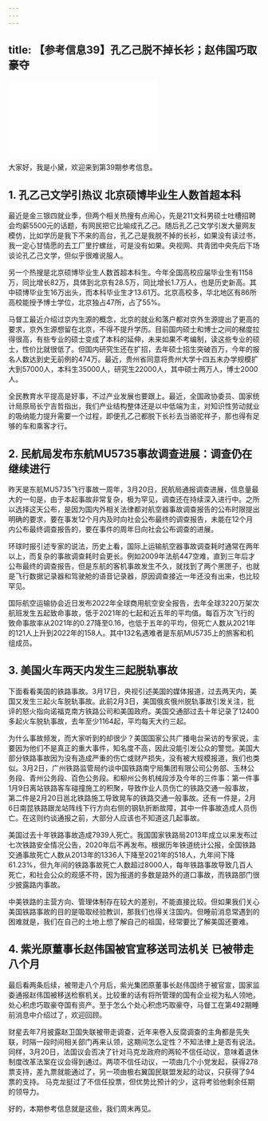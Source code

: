 ```yaml
---
---
---
```

title: 【参考信息39】孔乙己脱不掉长衫；赵伟国巧取豪夺
---




<iframe src="//player.bilibili.com/player.html?&bvid=BV1CM4y1B71e&page=1&as_wide=1&high_quality=1&danmaku=1" scrolling="no" border="0" frameborder="no" framespacing="0" allowfullscreen></iframe>




大家好，我是小黛，欢迎来到第39期参考信息。

## 1. 孔乙己文学引热议 北京硕博毕业生人数首超本科

最近是金三银四就业季，但两个相关热搜有点闹心，先是211文科男硕士吐槽招聘会均薪5500元的话题，有网民把它比喻成孔乙己。随后孔乙己文学引发大量网友模仿，比如学历是我下不来的高台，孔乙己是我脱不掉的长衫，如果没有读过书，我一定心甘情愿的去工厂里拧螺丝，可是没有如果。央视网、共青团中央先后下场谈论孔乙己文学，但似乎很难说服人。

另一个热搜是北京硕博毕业生人数首超本科生。今年全国高校应届毕业生有1158万，同比增长82万，具体到北京有28.5万，同比增长1.7万人，也是历史新高。其中硕博毕业生16万出头，而本科毕业生才13.61万。北京高校多，华北地区有86所高校能授予博士学位，北京独占47所，占了55%。

马督工最近介绍过京内生源的概念，北京的就业和落户都对京外生源提出了更高的要求，京外生源想留在北京，不得不提升学历。目前国内硕士和博士之间的梯度拉得很高，有些专业的硕士变成了本科的延伸，未来如果不考编制，读这些专业的硕士，性价比就很低了。但国内研究生还在扩招，去年硕士招生突破百万，今年的报名人数达到史无前例的474万。最近，贵州省同意将贵州大学十四五末办学规模扩大到57000人，本科生35000人，研究生22000人，其中硕士两万人，博士2000人。

全民教育水平提高是好事，不过产业发展也要跟上。最近，全国政协委员、国家统计局原局长宁吉哲指出，我们产业结构整体还是以中低端为主，对知识性劳动就业的吸纳能力提升需要一个过程，即便孔乙己都脱下长衫去当骆驼祥子，那也得有足够的车和乘客才行。

## 2. 民航局发布东航MU5735事故调查进展：调查仍在继续进行

昨天是东航MU5735飞行事故一周年，3月20日，民航局通报调查进展，信息量最大的一句是，由于本起事故非常复杂，极为罕见，调查还在持续深入进行中。之所以选择这天公布，是因为国内外相关法律都对航空器事故调查报告的公布时限提出明确的要求，要在事发12个月内及时向社会公布最终的调查报告，未能在12个月内公布最终调查报告的，要在事件的周年日向社会公布调查的进展。

环球时报引述专家的说法，历史上看，国际上运输航空器事故调查耗时通常在两年以上，而复杂的事故调查耗时会更长。例如2009年法航447空难，直到三年后才公布最终的调查报告，但是东航的客机事故发生不久，就找到了两个黑匣子，也就是飞行数据记录器和驾驶舱的语音记录器，原因调查接近一年还没有出来，也比较罕见。

国际航空运输协会近日发布2022年全球商用航空安全报告，去年全球3220万架次航班发生五起致命事故，低于2021年的七起和近五年的平均值。每百万次飞行的致命事故率从2021年的0.27降至0.16，也低于五年的平均，但死亡人数从2021年的121人上升到2022年的158人。其中132名遇难者是东航MU5735上的旅客和机组成员。

## 3. 美国火车两天内发生三起脱轨事故

下面看看美国的铁路事故。3月17日，央视引述美国的媒体报道，过去两天内，美国又发生三起火车脱轨事故。此前2月3日，美国俄亥俄州脱轨事故引发关注，批评的怒火指向诺福克南方铁路公司和美国政府。美国交通部过去十年记录了12400多起火车脱轨事故，去年至少1164起，平均每天大约三起。

为什么事故频发，而大家听到的却很少？美国国家公共广播电台采访的专家说，主要因为他们不是真正的重大事件，知名度不高，因此没能引发公众的警觉。美国大部分铁路事故因为没有造成严重的伤亡或财产损失，没有被大规模报道，我们也类似。3月2日，广州铁路监管局约谈中国铁路南宁局集团有限公司公务部、玉林公务段、青州公务段、百色公务段。和柳州公务机械段涉及今年的三件事：第一件事1月9日离站铁路客车碰撞施工的积聚，导致作业人员伤亡的铁路交通一般事故，第二件是2月20日邕北铁路施工导致晃车的铁路交通一般事故。还有一件是，2月6日南昆铁路跟龙站阵线下行方向右侧的钢轨折断故障，其中一件事故造成人员伤亡。在这则约谈通报之前，大部分人应该也不知道这几起事故。

美国过去十年铁路事故造成7939人死亡。我国国家铁路局2013年成立以来发布过七次铁路安全情况公告，2020年后不再发布。根据历年铁道统计公报，全国铁路交通事故死亡人数从2013年的1336人下降至2021年的518人，九年间下降61.23%，但九年间的铁路事故死亡人数超过8000人，每年铁路事故导致几百人死亡，和社会公众的观感不符，因为报道的多数是路外的道口事故，而铁路部门很少披露路内事故。

中美铁路的主营方向、管理体制存在较大的差别，不能直接比较。但如果我们关心美国铁路事故的目的是吸取经验教训，那我们也得关注国内。但睡前消息常遇到的困难就是，我们在自己的土地上想了解自己的祖国，经常要比了解美国还要难。

## 4. 紫光原董事长赵伟国被官宣移送司法机关 已被带走八个月

最后看两条后续，被带走八个月后，紫光集团原董事长赵伟国终于被官宣，国家监委通报赵伟国被移送检察机关。比较重的话有将所管理的国有企业视为私人领地，处心积虑巧取豪夺国有资产。至于怎么个处心积虑巧取豪夺，马督工在第492期睡前消息中介绍过了，欢迎回顾。

财星去年7月披露赵卫国失联被带走调查，近年来卷入反腐调查的主角都是先失联，时隔一段时间相关部门再来认领，这期间怎么定性？不知法律上是否有说法。同样，3月20日，法国议会否决了针对马克龙政府的两轮不信任动议，意味着退休制度改革法案在议会得到通过。两项不信任动议，一项由几个小党发起，获得278票支持，差九票就能通过了，另一项由极右翼国民联盟发起的动议，只获得了94票的支持。
马克龙挺过了不信任投票，但优势比预计的少，这将考验他剩余任期的领导力。

好的，本期参考信息就是这些，我们周末再见。
